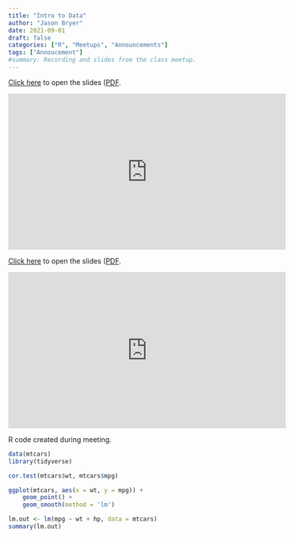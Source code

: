 ```yaml
---
title: "Intro to Data"
author: "Jason Bryer"
date: 2021-09-01
draft: false
categories: ["R", "Meetups", "Announcements"]
tags: ["Annoucement"]
#summary: Recording and slides from the class meetup.
---
```



[Click here](/slides/01-Intro_to_Data.html#1) to open the slides ([PDF](https://github.com/jbryer/DATA606Fall2021/blob/master/Slides/01-Intro_to_Data.pdf). 

<iframe width="560" height="315" src="https://www.youtube.com/embed/vPrVpIwTgh8" title="YouTube video player" frameborder="0" allow="accelerometer; autoplay; clipboard-write; encrypted-media; gyroscope; picture-in-picture" allowfullscreen></iframe>

<!--more-->

[Click here](/slides/01-Intro_to_Data.html#1) to open the slides ([PDF](https://github.com/jbryer/DATA606Fall2021/blob/master/Slides/01-Intro_to_Data.pdf). 

<iframe width="560" height="315" src="https://www.youtube.com/embed/vPrVpIwTgh8" title="YouTube video player" frameborder="0" allow="accelerometer; autoplay; clipboard-write; encrypted-media; gyroscope; picture-in-picture" allowfullscreen></iframe>


R code created during meeting.

```r
data(mtcars)
library(tidyverse)

cor.test(mtcars$wt, mtcars$mpg)

ggplot(mtcars, aes(x = wt, y = mpg)) + 
	geom_point() +
	geom_smooth(method = 'lm')

lm.out <- lm(mpg ~ wt + hp, data = mtcars)
summary(lm.out)
```
